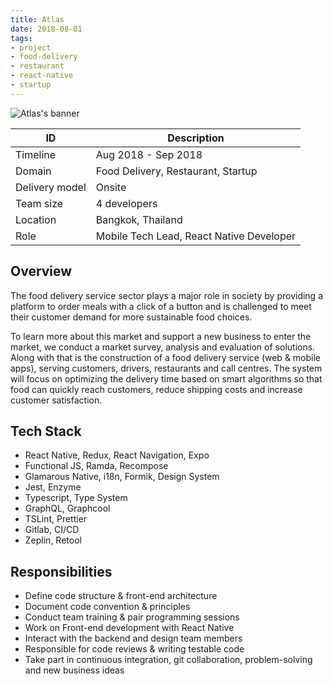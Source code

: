 ```yaml
---
title: Atlas
date: 2018-08-01
tags:
- project
- food-delivery
- restaurant
- react-native
- startup
---
```


![Atlas's banner](./banner.jpg)

ID | Description
---|------------
Timeline | Aug 2018 - Sep 2018
Domain | Food Delivery, Restaurant, Startup
Delivery model | Onsite
Team size | 4 developers
Location | Bangkok, Thailand
Role | Mobile Tech Lead, React Native Developer

## Overview
The food delivery service sector plays a major role in society by providing a platform to order meals with a click of a button and is challenged to meet their customer demand for more sustainable food choices.

To learn more about this market and support a new business to enter the market, we conduct a market survey, analysis and evaluation of solutions. Along with that is the construction of a food delivery service (web & mobile apps), serving customers, drivers, restaurants and call centres. The system will focus on optimizing the delivery time based on smart algorithms so that food can quickly reach customers, reduce shipping costs and increase customer satisfaction.

## Tech Stack
- React Native, Redux, React Navigation, Expo
- Functional JS, Ramda, Recompose
- Glamarous Native, i18n, Formik, Design System
- Jest, Enzyme
- Typescript, Type System
- GraphQL, Graphcool
- TSLint, Prettier
- Gitlab, CI/CD
- Zeplin, Retool

## Responsibilities
- Define code structure & front-end architecture
- Document code convention & principles
- Conduct team training & pair programming sessions
- Work on Front-end development with React Native
- Interact with the backend and design team members
- Responsible for code reviews & writing testable code
- Take part in continuous integration, git collaboration, problem-solving and new business ideas
